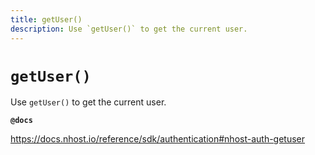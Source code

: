 ```yaml
---
title: getUser()
description: Use `getUser()` to get the current user.
---
```


# `getUser()`

Use `getUser()` to get the current user.

**`@docs`**

https://docs.nhost.io/reference/sdk/authentication#nhost-auth-getuser
